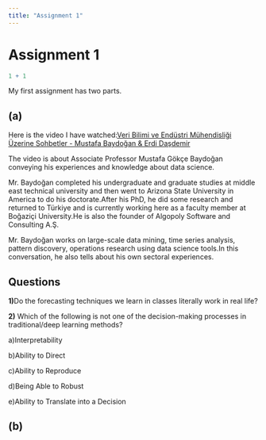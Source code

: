 ```yaml
---
title: "Assignment 1"
---
```


# Assignment 1

```r
1 + 1
```

My first assignment has two parts.

## (a)

Here is the video I have watched:[Veri Bilimi ve Endüstri Mühendisliği Üzerine Sohbetler - Mustafa Baydoğan & Erdi Daşdemir](https://www.youtube.com/watch?v=1Mvkn71dhaA&t)

The video is about Associate Professor Mustafa Gökçe Baydoğan conveying his experiences and knowledge about data science.

Mr. Baydoğan completed his undergraduate and graduate studies at middle east technical university and then went to Arizona State University in America to do his doctorate.After his PhD, he did some research and returned to Türkiye and is currently working here as a faculty member at Boğaziçi University.He is also the founder of Algopoly Software and Consulting A.Ş.

Mr. Baydoğan works on large-scale data mining, time series analysis, pattern discovery, operations research using data science tools.In this conversation, he also tells about his own sectoral experiences.

## **Questions**

**1)**Do the forecasting techniques we learn in classes literally work in real life?

**2)** Which of the following is not one of the decision-making processes in traditional/deep learning methods?

a)Interpretability

b)Ability to Direct

c)Ability to Reproduce

d)Being Able to Robust

e)Ability to Translate into a Decision

## (b)
